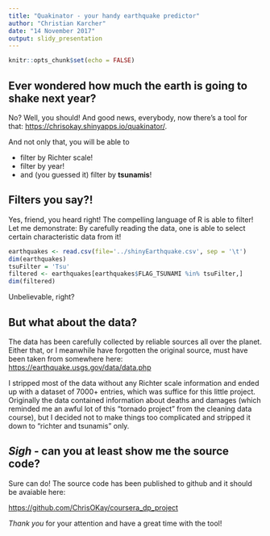 ```yaml
---
title: "Quakinator - your handy earthquake predictor"
author: "Christian Karcher"
date: "14 November 2017"
output: slidy_presentation
---
```


```r
knitr::opts_chunk$set(echo = FALSE)
```

## Ever wondered how much the earth is going to shake next year?

No? Well, you should! And good news, everybody, now there's a tool for that: <https://chrisokay.shinyapps.io/quakinator/>.

And not only that, you will be able to

- filter by Richter scale!
- filter by year!
- and (you guessed it) filter by **tsunamis**!


## Filters you say?!

Yes, friend, you heard right! The compelling language of R is able to filter!
Let me demonstrate: By carefully reading the data, one is able to select certain characteristic data from it!

```r
earthquakes <- read.csv(file='../shinyEarthquake.csv', sep = '\t')
dim(earthquakes)
tsuFilter = 'Tsu'
filtered <- earthquakes[earthquakes$FLAG_TSUNAMI %in% tsuFilter,]
dim(filtered)
```
Unbelievable, right?

## But what about the data?

The data has been carefully collected by reliable sources all over the planet. Either that, or I meanwhile have forgotten the original source, must have been taken from somewhere here: <https://earthquake.usgs.gov/data/data.php>

I stripped most of the data without any Richter scale information and ended up with a dataset of 7000+ entries, which was suffice for this little project. Originally the data contained information about deaths and damages (which reminded me an awful lot of this "tornado project" from the cleaning data course), but I decided not to make things too complicated and stripped it down to "richter and tsunamis" only.

## *Sigh* - can you at least show me the source code?

Sure can do! The source code has been published to github and it should be avaiable here:

<https://github.com/ChrisOKay/coursera_dp_project>

*Thank you* for your attention and have a great time with the tool!



